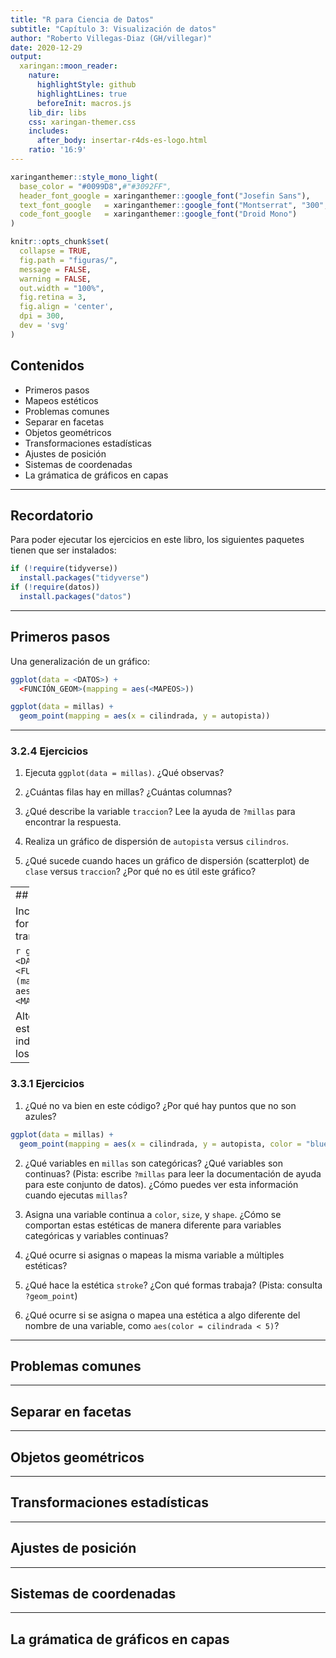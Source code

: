 ```yaml
---
title: "R para Ciencia de Datos"
subtitle: "Capítulo 3: Visualización de datos"
author: "Roberto Villegas-Diaz (GH/villegar)"
date: 2020-12-29
output:
  xaringan::moon_reader:
    nature:
      highlightStyle: github
      highlightLines: true
      beforeInit: macros.js
    lib_dir: libs
    css: xaringan-themer.css
    includes:
      after_body: insertar-r4ds-es-logo.html
    ratio: '16:9'
---
```



```r
xaringanthemer::style_mono_light(
  base_color = "#0099D8",#"#3092FF",
  header_font_google = xaringanthemer::google_font("Josefin Sans"),
  text_font_google   = xaringanthemer::google_font("Montserrat", "300", "300i"),
  code_font_google   = xaringanthemer::google_font("Droid Mono")
)
```

```r
knitr::opts_chunk$set(
  collapse = TRUE,
  fig.path = "figuras/",
  message = FALSE,
  warning = FALSE,
  out.width = "100%",
  fig.retina = 3,
  fig.align = 'center',
  dpi = 300,
  dev = 'svg'
)
```

## Contenidos

* Primeros pasos
* Mapeos estéticos
* Problemas comunes
* Separar en facetas
* Objetos geométricos
* Transformaciones estadísticas
* Ajustes de posición
* Sistemas de coordenadas
* La grámatica de gráficos en capas

---

## Recordatorio
Para poder ejecutar los ejercicios en este libro, los siguientes paquetes tienen 
que ser instalados:

```r
if (!require(tidyverse))
  install.packages("tidyverse")
if (!require(datos))
  install.packages("datos")
```

---

## Primeros pasos

Una generalización de un gráfico:
```r
ggplot(data = <DATOS>) +
  <FUNCIÓN_GEOM>(mapping = aes(<MAPEOS>))
```

<!-- Pregunta de interes: -->

<!-- > ¿los automóviles con motores grandes consumen más combustible que los -->
<!-- automóviles con motores pequeños? -->

```r
ggplot(data = millas) +
  geom_point(mapping = aes(x = cilindrada, y = autopista))
```

---

### 3.2.4 Ejercicios

1. Ejecuta `ggplot(data = millas)`. ¿Qué observas?

2. ¿Cuántas filas hay en millas? ¿Cuántas columnas?

3. ¿Qué describe la variable `traccion`? Lee la ayuda de `?millas` para encontrar la respuesta.

4. Realiza un gráfico de dispersión de `autopista` versus `cilindros`.

5. ¿Qué sucede cuando haces un gráfico de dispersión (scatterplot) de `clase` versus `traccion`? ¿Por qué no es útil este gráfico?

---
## Mapeos estéticos

Incluye: tamaño, forma, color, transparencia, etc.

```r
ggplot(data = <DATOS>) +
  <FUNCIÓN_GEOM>(mapping = aes(<MAPEOS>, <MAPEOS_ESTÉTICOS>))
```

Alternativamente, las estéticas pueden ser independientes de los datos mapeados:
```r
ggplot(data = <DATOS>) +
  <FUNCIÓN_GEOM>(mapping = aes(<MAPEOS>), <ESTÉTICAS>)
```

---

### 3.3.1 Ejercicios

1. ¿Qué no va bien en este código? ¿Por qué hay puntos que no son azules?
```r
ggplot(data = millas) +
  geom_point(mapping = aes(x = cilindrada, y = autopista, color = "blue"))
```

2. ¿Qué variables en `millas` son categóricas? ¿Qué variables son continuas? (Pista: escribe `?millas` para leer la documentación de ayuda para este conjunto de datos). ¿Cómo puedes ver esta información cuando ejecutas `millas`?

3. Asigna una variable continua a `color`, `size`, y `shape`. ¿Cómo se comportan estas estéticas de manera diferente para variables categóricas y variables continuas?

4. ¿Qué ocurre si asignas o mapeas la misma variable a múltiples estéticas?

5. ¿Qué hace la estética `stroke`? ¿Con qué formas trabaja? (Pista: consulta `?geom_point`)

6. ¿Qué ocurre si se asigna o mapea una estética a algo diferente del nombre de una variable, como `aes(color = cilindrada < 5)`?

---

## Problemas comunes

---

## Separar en facetas

---

## Objetos geométricos

---

## Transformaciones estadísticas

---

## Ajustes de posición

---

## Sistemas de coordenadas

---

## La grámatica de gráficos en capas

